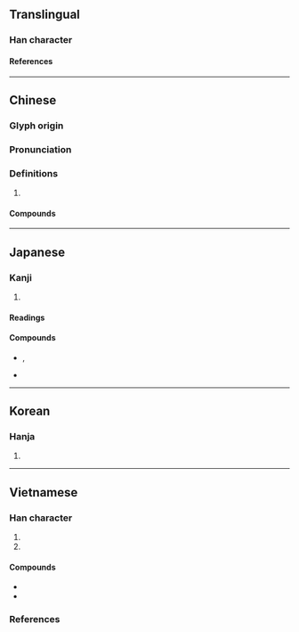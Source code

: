 {{character info}}
==Translingual==

===Han character===
{{Han char|rn=96|rad=玉|as=05|sn=9|four=13140|canj=MGOIP|ids=⿰𤣩代}}

====References====
{{Han ref|kx=0728.240|dkj=20889|dj=1140.210|hdz=21107.040|uh=73B3}}

----

==Chinese==
{{zh-forms|alt=瑇}}

===Glyph origin===
{{Han etym}}

===Pronunciation===
{{zh-pron
|m=dài
|m-s=
|c=doi6
|c-t=
|g=
|h=pfs=
|j=
|mb=
|md=dâi
|mn=tāi
|mn-t=dai3
|w=3de
|x=
|mc=y
|oc=y
|cat=n
}}

===Definitions===
{{zh-hanzi}}

# {{zh-short|玳瑁}}

====Compounds====
{{zh-der|玳瑁筵|玳瑁|玳瑁梁|玳梁}}

----

==Japanese==

===Kanji===
{{ja-kanji|grade=|rs=玉05}}

# {{rfdef|ja|sort=玉05}}

====Readings====
{{ja-readings
|goon=だい, どく
|kanon=たい, とく
}}

====Compounds====
* {{ja-r|玳%皮盞|^たい%ひさん|rom=-}}, {{ja-r|玳%玻盞|^たい%ひさん}}
* {{ja-r|玳瑁|タイマイ}}

----

==Korean==

===Hanja===
{{ko-hanja|hangeul=대|eumhun=|rv=dae|mr=tae|y=tay}}

# {{rfdef|ko|sort=玉05}}

----

==Vietnamese==

===Han character===
{{vi-readings|rs=玉05
|hanviet=đại-tdcndg;tdcntd;gdhn;genibrel
|phienthiet=度耐 độ nại
|nom=đồi-tdcndg;tdcntd;gdhn;bonet;genibrel;taberd, đại-btcn
}}

# {{han tu form of|đại|{{n-g|only used in {{vi-l|玳瑁|đại mội}}}}}}
# {{Nom form of|đồi|[[tortoise shell]]}}

====Compounds====
* {{vi-l|玳瑁|đại mội}}
* {{vi-l|玳瑁|đồi mồi}}

===References===
<references/>